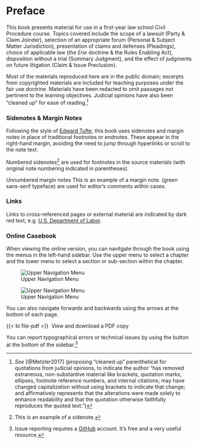 # Preface {.unnumbered}

This book presents material for use in a first-year law school Civil Procedure course. Topics covered include the scope of a lawsuit (Party & Claim Joinder), selection of an appropriate forum (Personal & Subject Matter Jurisdiction), presentation of claims and defenses (Pleadings), choice of applicable law (the _Erie_ doctrine & the Rules Enabling Act), disposition without a trial (Summary Judgment), and the effect of judgments on future litigation (Claim & Issue Preclusion).

Most of the materials reproduced here are in the public domain; excerpts from copyrighted materials are included for teaching purposes under the fair use doctrine. Materials have been redacted to omit passages not pertinent to the learning objectives. Judicial opinions have also been "cleaned up" for ease of reading.[^Preface1] 

[^Preface1]: _See_ [@Metzler2017] (proposing "cleaned up" parenthetical for quotations from judicial opinions, to indicate the author “has removed extraneous, non-substantive material like brackets, quotation marks, ellipses, footnote reference numbers, and internal citations; may have changed capitalization without using brackets to indicate that change; and affirmatively represents that the alterations were made solely to enhance readability and that the quotation otherwise faithfully reproduces the quoted text.”) 

### Sidenotes & Margin Notes

Following the style of [Edward Tufte](https://www.edwardtufte.com/tufte/), this book uses sidenotes and margin notes in place of traditional footnotes or endnotes. These appear in the right-hand margin, avoiding the need to jump through hyperlinks or scroll to the note text.

Numbered sidenotes[^sidenote] are used for footnotes in the source materials (with original note numbering indicated in parentheses). 

[^sidenote]: This is an example of a sidenote. 

Unnumbered margin notes [This is an example of a margin note.]{.aside} ([green sans-serif typeface]{.margin-note}) are used for editor's comments within cases. 

### Links

Links to cross-referenced pages or external material are indicated by [dark red]{.link-color} text, e.g. [U.S. Department of Labor](https://www.dol.gov/). 

### Online Casebook

When viewing the online version, you can navitgate through the book using the menus in the left-hand sidebar. Use the upper menu to select a chapter and the lower menu to select a section or sub-section within the chapter. 

![Upper Navigation Menu](../img/casebook-menu1.png)

![Upper Navigation Menu](../img/casebook-menu2.png)

You can also navigate forwards and backwards using the arrows at the bottom of each page. 

[{{< bi file-pdf >}}]{.link-color}&nbsp; View and download a PDF copy

You can report typographical errors or technical issues by using the button at the bottom of the sidebar.[^issues1]

[^issues1]: Issue reporting requires a [GitHub](https://github.com/) account. It's free and a very useful resource. 
